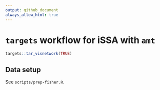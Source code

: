 ```yaml
---
output: github_document
always_allow_html: true
---
```


# `targets` workflow for iSSA with `amt`

```r
targets::tar_visnetwork(TRUE)
```


## Data setup

See `scripts/prep-fisher.R`.

